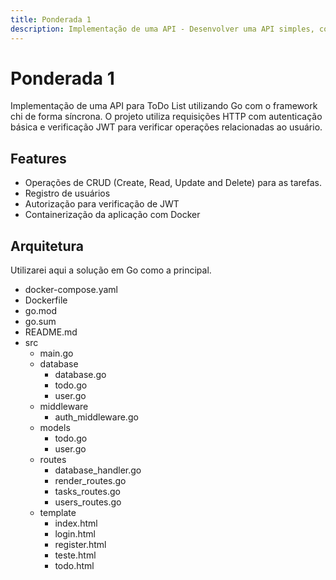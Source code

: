 ```yaml
---
title: Ponderada 1
description: Implementação de uma API - Desenvolver uma API simples, como um sistema de gerenciamento de tarefas (to-do list) com nível de maturidade 2.
---
```


# Ponderada 1

Implementação de uma API para ToDo List utilizando Go com o framework chi de forma síncrona. O projeto utiliza requisições HTTP com autenticação básica e verificação JWT para verificar operações relacionadas ao usuário.

## Features
- Operações de CRUD (Create, Read, Update and Delete) para as tarefas.
- Registro de usuários
- Autorização para verificação de JWT
- Containerização da aplicação com Docker

## Arquitetura



<Aside>Utilizarei aqui a solução em Go como a principal.</Aside>


<FileTree>

-   docker-compose.yaml
-   Dockerfile
-   go.mod
-   go.sum
-   README.md
-   src
    -   main.go
    -   database
        -   database.go
        -   todo.go
        -   user.go
    -   middleware
        -   auth_middleware.go
    -   models
        -   todo.go
        -   user.go
    -   routes
        -   database_handler.go
        -   render_routes.go
        -   tasks_routes.go
        -   users_routes.go
    -  template
       -  index.html
       -  login.html
       -  register.html
       -  teste.html
       -  todo.html

</FileTree>